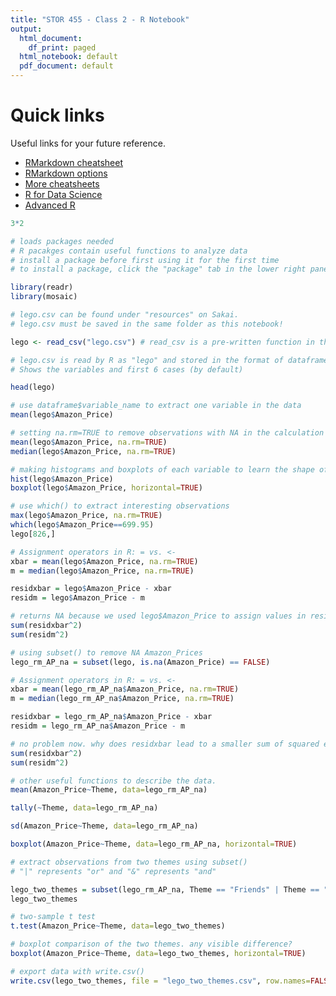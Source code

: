 ```yaml
---
title: "STOR 455 - Class 2 - R Notebook"
output:
  html_document:
    df_print: paged
  html_notebook: default
  pdf_document: default
---
```


# Quick links

Useful links for your future reference.

* [RMarkdown cheatsheet](https://www.rstudio.com/wp-content/uploads/2015/02/rmarkdown-cheatsheet.pdf)
* [RMarkdown options](https://yihui.name/knitr/options/)
* [More cheatsheets](https://www.rstudio.com/resources/cheatsheets/)
* [R for Data Science](https://r4ds.had.co.nz)
* [Advanced R](http://adv-r.had.co.nz)

```r
3*2 
```


```r
# loads packages needed
# R pacakges contain useful functions to analyze data
# install a package before first using it for the first time
# to install a package, click the "package" tab in the lower right pane and click "install"

library(readr)
library(mosaic)

# lego.csv can be found under "resources" on Sakai.
# lego.csv must be saved in the same folder as this notebook!

lego <- read_csv("lego.csv") # read_csv is a pre-written function in the package "readr"

# lego.csv is read by R as "lego" and stored in the format of dataframe
# Shows the variables and first 6 cases (by default)

head(lego)
```
```r
# use dataframe$variable_name to extract one variable in the data
mean(lego$Amazon_Price)
```

```r
# setting na.rm=TRUE to remove observations with NA in the calculation of mean and median
mean(lego$Amazon_Price, na.rm=TRUE)
median(lego$Amazon_Price, na.rm=TRUE)
```

```r
# making histograms and boxplots of each variable to learn the shape of distrbutions.
hist(lego$Amazon_Price)
boxplot(lego$Amazon_Price, horizontal=TRUE)
```

```r
# use which() to extract interesting observations 
max(lego$Amazon_Price, na.rm=TRUE)
which(lego$Amazon_Price==699.95)
lego[826,]
```


```r
# Assignment operators in R: = vs. <-
xbar = mean(lego$Amazon_Price, na.rm=TRUE)
m = median(lego$Amazon_Price, na.rm=TRUE)

residxbar = lego$Amazon_Price - xbar
residm = lego$Amazon_Price - m
```

```r
# returns NA because we used lego$Amazon_Price to assign values in residxbar and residm
sum(residxbar^2)
sum(residm^2)
```

```r
# using subset() to remove NA Amazon_Prices
lego_rm_AP_na = subset(lego, is.na(Amazon_Price) == FALSE)
```

```r
# Assignment operators in R: = vs. <-
xbar = mean(lego_rm_AP_na$Amazon_Price, na.rm=TRUE)
m = median(lego_rm_AP_na$Amazon_Price, na.rm=TRUE)

residxbar = lego_rm_AP_na$Amazon_Price - xbar
residm = lego_rm_AP_na$Amazon_Price - m
```

```r
# no problem now. why does residxbar lead to a smaller sum of squared errors? 
sum(residxbar^2)
sum(residm^2)
```

```r
# other useful functions to describe the data.
mean(Amazon_Price~Theme, data=lego_rm_AP_na)
```
```r
tally(~Theme, data=lego_rm_AP_na)
```


```r
sd(Amazon_Price~Theme, data=lego_rm_AP_na)
```


```r
boxplot(Amazon_Price~Theme, data=lego_rm_AP_na, horizontal=TRUE)
```

```r
# extract observations from two themes using subset()
# "|" represents "or" and "&" represents "and"

lego_two_themes = subset(lego_rm_AP_na, Theme == "Friends" | Theme == "Marvel")
lego_two_themes
```

```r
# two-sample t test
t.test(Amazon_Price~Theme, data=lego_two_themes)

```

```r
# boxplot comparison of the two themes. any visible difference?
boxplot(Amazon_Price~Theme, data=lego_two_themes, horizontal=TRUE)
```

```r
# export data with write.csv()
write.csv(lego_two_themes, file = "lego_two_themes.csv", row.names=FALSE)
```

